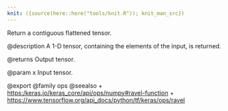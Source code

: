```yaml
---
knit: ({source(here::here("tools/knit.R")); knit_man_src})
---
```

Return a contiguous flattened tensor.

@description
A 1-D tensor, containing the elements of the input, is returned.

@returns
    Output tensor.

@param x Input tensor.

@export
@family ops
@seealso
+ <https:/keras.io/keras_core/api/ops/numpy#ravel-function>
+ <https://www.tensorflow.org/api_docs/python/tf/keras/ops/ravel>
